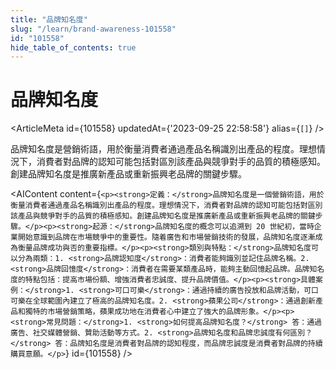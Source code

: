 ```yaml
---
title: "品牌知名度"
slug: "/learn/brand-awareness-101558"
id: "101558"
hide_table_of_contents: true
---
```



# 品牌知名度

<ArticleMeta id={101558} updatedAt={'2023-09-25 22:58:58'} alias={`[]`} />
<div className='border-solid border-b border-t-0 my-4 border-[var(--ifm-color-gray-300)]' />

品牌知名度是營銷術語，用於衡量消費者通過產品名稱識別出產品的程度。理想情況下，消費者對品牌的認知可能包括對區別該產品與競爭對手的品質的積極感知。創建品牌知名度是推廣新產品或重新振興老品牌的關鍵步驟。

<AIContent content={`<p><strong>定義：</strong>品牌知名度是一個營銷術語，用於衡量消費者通過產品名稱識別出產品的程度。理想情況下，消費者對品牌的認知可能包括對區別該產品與競爭對手的品質的積極感知。創建品牌知名度是推廣新產品或重新振興老品牌的關鍵步驟。</p><p><strong>起源：</strong>品牌知名度的概念可以追溯到 20 世紀初，當時企業開始意識到品牌在市場競爭中的重要性。隨着廣告和市場營銷技術的發展，品牌知名度逐漸成為衡量品牌成功與否的重要指標。</p><p><strong>類別與特點：</strong>品牌知名度可以分為兩類：1. <strong>品牌認知度</strong>：消費者能夠識別並記住品牌名稱。2. <strong>品牌回憶度</strong>：消費者在需要某類產品時，能夠主動回憶起品牌。品牌知名度的特點包括：提高市場份額、增強消費者忠誠度、提升品牌價值。</p><p><strong>具體案例：</strong>1. <strong>可口可樂</strong>：通過持續的廣告投放和品牌活動，可口可樂在全球範圍內建立了極高的品牌知名度。2. <strong>蘋果公司</strong>：通過創新產品和獨特的市場營銷策略，蘋果成功地在消費者心中建立了強大的品牌形象。</p><p><strong>常見問題：</strong>1. <strong>如何提高品牌知名度？</strong> 答：通過廣告、社交媒體營銷、贊助活動等方式。2. <strong>品牌知名度和品牌忠誠度有何區別？</strong> 答：品牌知名度是消費者對品牌的認知程度，而品牌忠誠度是消費者對品牌的持續購買意願。</p>`} id={101558} />
